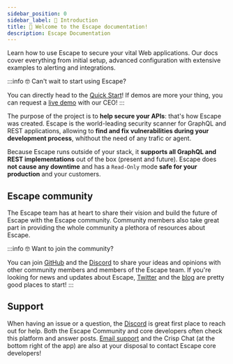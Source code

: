 ```yaml
---
sidebar_position: 0
sidebar_label: 👋 Introduction
title: 👋 Welcome to the Escape documentation!
description: Escape Documentation
---
```


Learn how to use Escape to secure your vital Web applications. Our docs cover everything from initial setup, advanced configuration with extensive examples to alerting and integrations.

:::info 🤓 Can't wait to start using Escape?

You can directly head to the [Quick Start](/testing/getting-started/registration)! 
If demos are more your thing, you can request a [live demo](https://calendly.com/tristank/product-demo?month=2023-01) with our CEO!
:::

The purpose of the project is to **help secure your APIs**: that's how Escape was created. Escape is the world-leading security scanner for GraphQL and REST applications, allowing to **find and fix vulnerabilities during your development process**, whithout the need of any trafic or agent.

Because Escape runs outside of your stack, it **supports all GraphQL and REST implementations** out of the box (present and future). Escape does **not cause any downtime** and has a `Read-Only` mode **safe for your production** and your customers.

## Escape community

The Escape team has at heart to share their vision and build the future of Escape with the Escape community. Community members also take great part in providing the whole community a plethora of resources about Escape.

:::info 🤓 Want to join the community?

You can join [GitHub](https://github.com/escape-technologies) and the [Discord](https://discord.escape.tech/) to share your ideas and opinions with other community members and members of the Escape team. If you're looking for news and updates about Escape, [Twitter](https://twitter.com/escapetechHQ) and the [blog](https://escape.tech/blog/) are pretty good places to start!
:::

## Support

When having an issue or a question, the [Discord](https://discord.escape.tech/) is great first place to reach out for help. Both the Escape Community and core developers often check this platform and answer posts. [Email support](mailto:support@escape.tech) and the Crisp Chat (at the bottom right of the app) are also at your disposal to contact Escape core developers!
